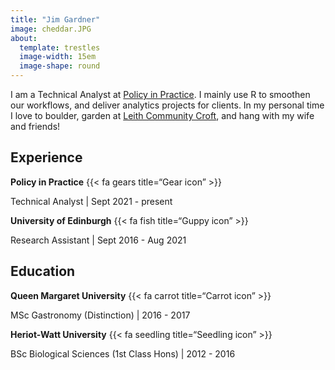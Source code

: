 ```yaml
---
title: "Jim Gardner"
image: cheddar.JPG
about: 
  template: trestles
  image-width: 15em
  image-shape: round
---
```


I am a Technical Analyst at [Policy in Practice](https://policyinpractice.co.uk/). I mainly use R to smoothen our workflows, and deliver analytics projects for clients. In my personal time I love to boulder, garden at [Leith Community Croft](https://www.earth-in-common.org/), and hang with my wife and friends!

## Experience

**Policy in Practice** {{< fa gears title="Gear icon" >}}

Technical Analyst \| Sept 2021 - present

**University of Edinburgh** {{< fa fish title="Guppy icon" >}}

Research Assistant \| Sept 2016 - Aug 2021

## Education

**Queen Margaret University** {{< fa carrot title="Carrot icon" >}}

MSc Gastronomy (Distinction) \| 2016 - 2017

**Heriot-Watt University** {{< fa seedling title="Seedling icon" >}}

BSc Biological Sciences (1st Class Hons) \| 2012 - 2016
